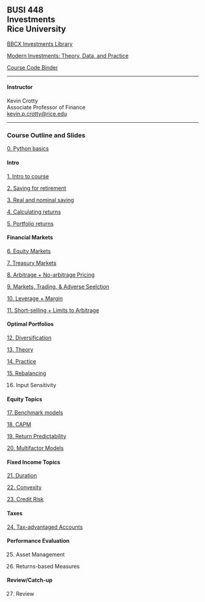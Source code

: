 ## BUSI 448<br>Investments<br>Rice University


[BBCX Investments Library](http://bbcx-investments.com)

[Modern Investments: Theory, Data, and Practice](http://mi.bbcx-investments.com/index.html)

[Course Code Binder](https://mybinder.org/v2/gh/kpcrotty/busi448_binder/HEAD)

<hr>

#### Instructor

Kevin Crotty<br>
Associate Professor of Finance<br>
<a href="mailto:kevin.p.crotty@rice.edu">kevin.p.crotty@rice.edu</a>

<hr>

### Course Outline and Slides

[0. Python basics](./busi448/python_basics.html)

#### Intro

[1. Intro to course](./busi448/01_intro.html)

[2. Saving for retirement](./busi448/02_saving.html)

[3. Real and nominal saving](./busi448/03_saving_real_nominal.html)

[4. Calculating returns](./busi448/04_returns.html)

[5. Portfolio returns](./busi448/05_returns_portfolios.html)

#### Financial Markets

[6. Equity Markets](./busi448/06_stocks.html)

[7. Treasury Markets](./busi448/07_treasuries.html)

[8. Arbitrage + No-arbitrage Pricing](./busi448/08_arbitrage.html)

[9. Markets, Trading, & Adverse Seelction](./busi448/09_markets.html)

[10. Leverage + Margin](./busi448/10_leverage.html)

[11. Short-selling + Limits to Arbitrage](./busi448/11_shorting.html)

#### Optimal Portfolios

[12. Diversification](./busi448/12_diversification.html)

[13. Theory](./busi448/13_portfolios_theory.html)

[14. Practice](./busi448/14_portfolios_practice.html)

[15. Rebalancing](./busi448/15_rebalancing.html)

16. Input Sensitivity
<!-- [14. Input Sensitivity](./busi448/14_inpu_sensitivity.html) -->

#### Equity Topics

[17. Benchmark models](./busi448/17_mkt_model_regression.html)

[18. CAPM](./busi448/18_capm.html)

[19. Return Predictability](./busi448/19_predictability.html)

[20. Multifactor Models](./busi448/20_multifactor_models.html)

#### Fixed Income Topics

[21. Duration](./busi448/21_duration.html)

[22. Convexity](./busi448/22_convexity.html)

[23. Credit Risk](./busi448/23_credit_risk.html)

#### Taxes

[24. Tax-advantaged Accounts](./busi448/24_tax_advantaged_accts.html)

<!-- 23. Tax-advantaged Assets -->
<!-- [23. Tax-advantaged Assets](./busi448/trading_securities.html) -->

#### Performance Evaluation

25. Asset Management
<!-- [24. Asset Management](./busi448/trading_securities.html) -->

26. Returns-based Measures
<!-- [25. Returns-based Measures](./busi448/trading_securities.html) -->

<!-- 26. Fees -->
<!-- [26. Fees](./busi448/trading_securities.html) -->

#### Review/Catch-up

27. Review
<!-- [27. Review](./busi448/trading_securities.html) -->